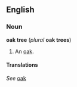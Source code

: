 ==English==
===Noun===
'''oak tree''' (''plural'' '''oak trees''')

#An [[oak]].

====Translations====
''See'' [[oak]]